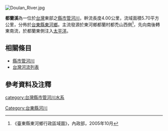 {{河流|都蘭溪||4.00|－|－|5.70|都禿山|[[太平洋|太平洋]]|[[台灣|台灣]]|}}
 [[File:Doulan_River.jpg|thumb]]
'''都蘭溪'''為一位於[[台灣|台灣]]東部之[[縣市管河川|縣市管河川]]，幹流長度4.00公里，流域面積5.70平方公里，分佈於[[臺東縣|台東縣]][[東河鄉_(台灣)|東河鄉]]。主流發源於東河鄉都蘭村都禿山西側<ref>《臺東縣東河鄉行政區域圖》，內政部，2005年10月</ref>，先向南後轉東南流，於都蘭東側注入[[太平洋|太平洋]]。

==相關條目==
*[[縣市管河川|縣市管河川]]
*[[台灣河流列表|台灣河流列表]]

==參考資料及注釋==
<div class="references-small">
<references />
</div>

{{台灣河流}}

[[category:台灣縣市管河川水系|category:台灣縣市管河川水系]]
[[Category:台東縣河川|Category:台東縣河川]]